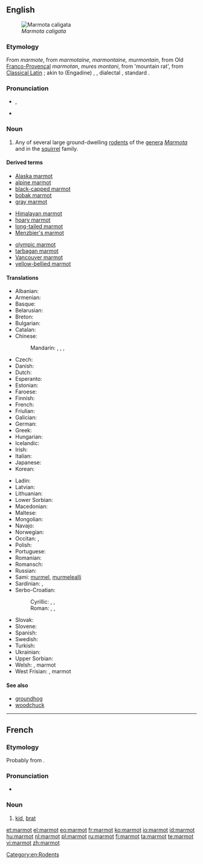 ==English==

{{wikipedia}}
[[Image:Hoary marmot.jpg|thumb|''Marmota caligata'']]

===Etymology===
From {{etyl|frm}} ''marmote'', from {{etyl|fro}} ''marmotaine, marmontaine, murmontain'', from Old [[Franco-Provençal]] ''marmotan'', {{etyl|VL.}} ''mures montani'', from {{etyl|la}} {{term|mus monti}} 'mountain rat', from [[Classical Latin]] {{term|mus alpini}}; akin to {{etyl|rm|-}} (Engadine) {{term|murmont}}, {{etyl|goh|-}} {{term|muremunto}}, {{etyl|de|-}} dialectal {{term|Murmentel}}, standard {{term|Murmeltier}}.

===Pronunciation===
* {{IPA|/ˈmɑrmət/}}, {{X-SAMPA|/"mArm@t/}}
* {{hyphenation|mar|mot}}

===Noun===
{{en-noun}}

# Any of several large ground-dwelling [[rodent]]s of the [[genera]] ''[[Marmota]]'' and {{taxlink|Cynomys|genus}} in the [[squirrel]] family.

====Derived terms====
{{der-top|marmot}}
* [[Alaska marmot]]
* [[alpine marmot]]
* [[black-capped marmot]]
* [[bobak marmot]]
* [[gray marmot]]
{{der-mid3}}
* [[Himalayan marmot]]
* [[hoary marmot]]
* [[long-tailed marmot]]
* [[Menzbier's marmot]]
{{der-mid3}}
* [[olympic marmot]]
* [[tarbagan marmot]]
* [[Vancouver marmot]]
* [[yellow-bellied marmot]]
{{bottom}}

====Translations====
{{trans-top|rodent of the genera Marmota}}
* Albanian: {{t-|sq|marmota}}
* Armenian: {{t-|hy|արջամուկ|tr=arǰamuk}}
* Basque: {{t+|eu|marmota}}
* Belarusian: {{t-|be|сурок|tr=surok}}
* Breton: {{t-|br|moregan an alpoù}}
* Bulgarian: {{t-|bg|мармот|tr=marmot}}
* Catalan: {{t-|ca|marmota|f}}
* Chinese:
*: Mandarin: {{t-|cmn|旱獺|sc=Hani}}, {{t-|cmn|旱獭|tr=hàntǎ|sc=Hani}}, {{t|cmn|土撥鼠|sc=Hani}}, {{t|cmn|土拨鼠|tr=tǔbōshǔ|sc=Hani}}
* Czech: {{t-|cs|svišť|m}}
* Danish: {{t-|da|murmeldyr}}
* Dutch: {{t+|nl|marmot}}
* Esperanto: {{t-|eo|marmoto}}
* Estonian: {{t-|et|ümiseja}}
* Faroese: {{t-|fo|múrmildýr}}
* Finnish: {{t+|fi|murmeli}}
* French: {{t+|fr|marmotte|f}}
* Friulian: {{tø|fur|marmote}}
* Galician: {{t-|gl|marmota}}
* German: {{t+|de|Murmeltier|n}}
* Greek: {{t+|el|μαρμότα|f|tr=marmóta}}
* Hungarian: {{t+|hu|mormota}}
* Icelandic: {{t+|is|múrmeldýr}}
* Irish: {{t-|ga|marmat}}
* Italian: {{t+|it|marmotta}}
* Japanese: {{t-|ja|マーモット|tr=māmotto}}
* Korean: {{t-|ko|마멋|tr=mameot}}
{{trans-mid}}
* Ladin: {{tø|lld|marmota}}
* Latvian: {{t-|lv|murkšķis}}
* Lithuanian: {{t-|lt|švilpikas}}
* Lower Sorbian: {{tø|dsb|boback}}
* Macedonian: {{t-|mk|мрмот|tr=mrmot}}
* Maltese: {{t-|mt|far il-ġebel}}
* Mongolian: {{t-|mn|тарвага|tr=tarwaga}}
* Navajo: {{tø|nv|dilchaʼ}}
* Norwegian: {{t-|no|murmeldyr}}
* Occitan: {{t-|oc|marmòta}}, {{t-|oc|muret}}
* Polish: {{t+|pl|świstak}}
* Portuguese: {{t+|pt|marmota}}
* Romanian: {{t+|ro|marmota}}
* Romansch: {{t-|rm|muntanella}}
* Russian: {{t+|ru|сурок|m|tr=surók}}
* Sami: [[murmel]], [[murmelealli]]
* Sardinian: {{t-|sc|marmotta}}, {{t-|sc|drummiccioni}}
* Serbo-Croatian:
*: Cyrillic: {{t-|sh|свизац|m}}, {{t-|sh|свизавац|m}}, {{t-|sh|мрмот|m}}
*: Roman: {{t-|sh|svizac|m}}, {{t-|sh|svizavac|m}}, {{t-|sh|mrmot|m}}
* Slovak: {{t-|sk|svišť}}
* Slovene: {{t+|sl|svizec|m}}
* Spanish: {{t-|es|marmota|f}}
* Swedish: {{t-|sv|murmeldjur}}
* Turkish: {{t+|tr|dağ sıçanı}}
* Ukrainian: {{t+|uk|бабак|tr=babak}}
* Upper Sorbian: {{t-|hsb|bobak}}
* Welsh: {{t-|cy|twrlla}}, marmot
* West Frisian: {{t-|fy|bargemot}}, marmot
{{trans-bottom}}

{{commons|Marmota}}

====See also====
* [[groundhog]]
* [[woodchuck]]

[[Category:en:Rodents]]

----

==French==

===Etymology===
Probably from {{term|marmotter}}.

===Pronunciation===
* {{IPA|/maʁmo/|lang=fr}}

===Noun===
{{fr-noun|m}}

# {{colloquial|lang=fr}} [[kid]], [[brat]]

[[et:marmot]]
[[el:marmot]]
[[eo:marmot]]
[[fr:marmot]]
[[ko:marmot]]
[[io:marmot]]
[[id:marmot]]
[[hu:marmot]]
[[nl:marmot]]
[[pl:marmot]]
[[ru:marmot]]
[[fi:marmot]]
[[ta:marmot]]
[[te:marmot]]
[[vi:marmot]]
[[zh:marmot]]